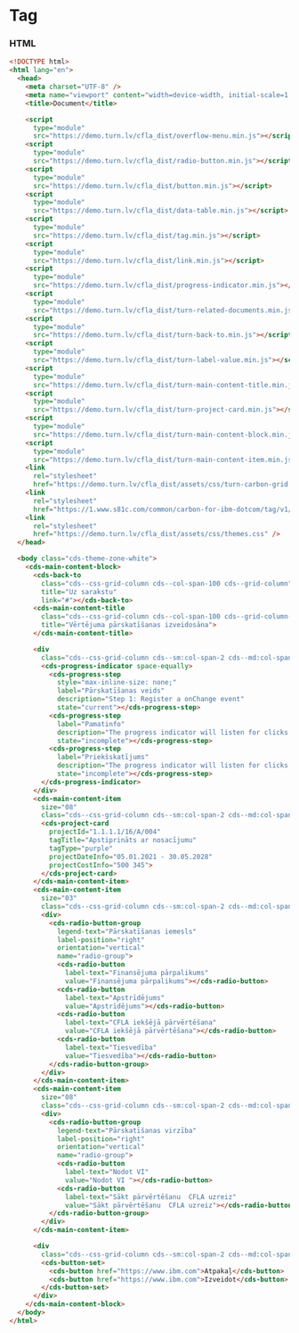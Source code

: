 
# Tag

### HTML

```html
<!DOCTYPE html>
<html lang="en">
  <head>
    <meta charset="UTF-8" />
    <meta name="viewport" content="width=device-width, initial-scale=1.0" />
    <title>Document</title>

    <script
      type="module"
      src="https://demo.turn.lv/cfla_dist/overflow-menu.min.js"></script>
    <script
      type="module"
      src="https://demo.turn.lv/cfla_dist/radio-button.min.js"></script>
    <script
      type="module"
      src="https://demo.turn.lv/cfla_dist/button.min.js"></script>
    <script
      type="module"
      src="https://demo.turn.lv/cfla_dist/data-table.min.js"></script>
    <script
      type="module"
      src="https://demo.turn.lv/cfla_dist/tag.min.js"></script>
    <script
      type="module"
      src="https://demo.turn.lv/cfla_dist/link.min.js"></script>
    <script
      type="module"
      src="https://demo.turn.lv/cfla_dist/progress-indicator.min.js"></script>
    <script
      type="module"
      src="https://demo.turn.lv/cfla_dist/turn-related-documents.min.js"></script>
    <script
      type="module"
      src="https://demo.turn.lv/cfla_dist/turn-back-to.min.js"></script>
    <script
      type="module"
      src="https://demo.turn.lv/cfla_dist/turn-label-value.min.js"></script>
    <script
      type="module"
      src="https://demo.turn.lv/cfla_dist/turn-main-content-title.min.js"></script>
    <script
      type="module"
      src="https://demo.turn.lv/cfla_dist/turn-project-card.min.js"></script>
    <script
      type="module"
      src="https://demo.turn.lv/cfla_dist/turn-main-content-block.min.js"></script>
    <script
      type="module"
      src="https://demo.turn.lv/cfla_dist/turn-main-content-item.min.js"></script>
    <link
      rel="stylesheet"
      href="https://demo.turn.lv/cfla_dist/assets/css/turn-carbon-grid.css" />
    <link
      rel="stylesheet"
      href="https://1.www.s81c.com/common/carbon-for-ibm-dotcom/tag/v1/latest/plex.css" />
    <link
      rel="stylesheet"
      href="https://demo.turn.lv/cfla_dist/assets/css/themes.css" />
  </head>

  <body class="cds-theme-zone-white">
    <cds-main-content-block>
      <cds-back-to
        class="cds--css-grid-column cds--col-span-100 cds--grid-column"
        title="Uz sarakstu"
        link="#"></cds-back-to>
      <cds-main-content-title
        class="cds--css-grid-column cds--col-span-100 cds--grid-column-hang"
        title="Vērtējuma pārskatīšanas izveidosāna">
      </cds-main-content-title>

      <div
        class="cds--css-grid-column cds--sm:col-span-2 cds--md:col-span-10 cds--lg:col-span-10 cds--grid-column-hang">
        <cds-progress-indicator space-equally>
          <cds-progress-step
            style="max-inline-size: none;"
            label="Pārskatīšanas veids"
            description="Step 1: Register a onChange event"
            state="current"></cds-progress-step>
          <cds-progress-step
            label="Pamatinfo"
            description="The progress indicator will listen for clicks on the steps"
            state="incomplete"></cds-progress-step>
          <cds-progress-step
            label="Priekšskatījums"
            description="The progress indicator will listen for clicks on the steps"
            state="incomplete"></cds-progress-step>
        </cds-progress-indicator>
      </div>
      <cds-main-content-item
        size="08"
        class="cds--css-grid-column cds--sm:col-span-2 cds--md:col-span-10 cds--lg:col-span-10">
        <cds-project-card
          projectId="1.1.1.1/16/A/004"
          tagTitle="Apstiprināts ar nosacījumu"
          tagType="purple"
          projectDateInfo="05.01.2021 - 30.05.2028"
          projectCostInfo="500 345">
        </cds-project-card>
      </cds-main-content-item>
      <cds-main-content-item
        size="03"
        class="cds--css-grid-column cds--sm:col-span-2 cds--md:col-span-10 cds--lg:col-span-10 cds--grid-column-hang">
        <div>
          <cds-radio-button-group
            legend-text="Pārskatīšanas iemesls"
            label-position="right"
            orientation="vertical"
            name="radio-group">
            <cds-radio-button
              label-text="Finansējuma pārpalikums"
              value="Finansējuma pārpalikums"></cds-radio-button>
            <cds-radio-button
              label-text="Apstrīdējums"
              value="Apstrīdējums"></cds-radio-button>
            <cds-radio-button
              label-text="CFLA iekšējā pārvērtēšana"
              value="CFLA iekšējā pārvērtēšana"></cds-radio-button>
            <cds-radio-button
              label-text="Tiesvedība"
              value="Tiesvedība"></cds-radio-button>
          </cds-radio-button-group>
        </div>
      </cds-main-content-item>
      <cds-main-content-item
        size="08"
        class="cds--css-grid-column cds--sm:col-span-2 cds--md:col-span-10 cds--lg:col-span-10 cds--grid-column-hang">
        <div>
          <cds-radio-button-group
            legend-text="Pārskatīšanas virzība"
            label-position="right"
            orientation="vertical"
            name="radio-group">
            <cds-radio-button
              label-text="Nodot VI"
              value="Nodot VI "></cds-radio-button>
            <cds-radio-button
              label-text="Sākt pārvērtēšanu  CFLA uzreiz"
              value="Sākt pārvērtēšanu  CFLA uzreiz"></cds-radio-button>
          </cds-radio-button-group>
        </div>
      </cds-main-content-item>

      <div
        class="cds--css-grid-column cds--sm:col-span-2 cds--md:col-span-10 cds--lg:col-span-10">
        <cds-button-set>
          <cds-button href="https://www.ibm.com">Atpakaļ</cds-button>
          <cds-button href="https://www.ibm.com">Izveidot</cds-button>
        </cds-button-set>
      </div>
    </cds-main-content-block>
  </body>
</html>
```
